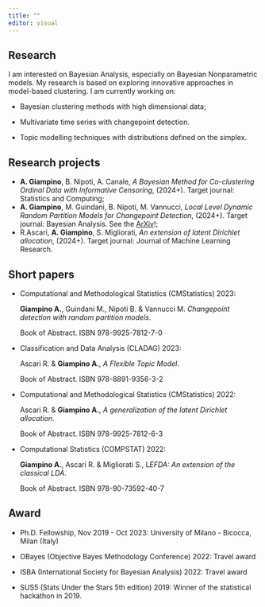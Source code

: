 ```yaml
---
title: ""
editor: visual
---
```


## Research

I am interested on Bayesian Analysis, especially on Bayesian Nonparametric models. My research is based on exploring innovative approaches in model-based clustering. I am currently working on:

-   Bayesian clustering methods with high dimensional data;

-   Multivariate time series with changepoint detection.

-   Topic modelling techniques with distributions defined on the simplex.

## Research projects

-   **A. Giampino**, B. Nipoti, A. Canale, *A Bayesian Method for Co-clustering Ordinal Data with Informative Censoring*, (2024+). Target journal: Statistics and Computing;
-   **A. Giampino**, M. Guindani, B. Nipoti, M. Vannucci, *Local Level Dynamic Random Partition Models for Changepoint Detection*, (2024+). Target journal: Bayesian Analysis. See the [ArXiv](https://arxiv.org/pdf/2407.20085)!;
-   R.Ascari, **A. Giampino**, S. Migliorati, *An extension of latent Dirichlet allocation*, (2024+). Target journal: Journal of Machine Learning Research.

## Short papers

-   Computational and Methodological Statistics (CMStatistics) 2023:

    **Giampino A.**, Guindani M., Nipoti B. & Vannucci M. *Changepoint detection with random partition models*.

    Book of Abstract. ISBN 978-9925-7812-7-0

-   Classification and Data Analysis (CLADAG) 2023:

    Ascari R. & **Giampino A.**, *A Flexible Topic Model*.

    Book of Abstract. ISBN 978-8891-9356-3-2

-   Computational and Methodological Statistics (CMStatistics) 2022:

    Ascari R. & **Giampino A.**, *A generalization of the latent Dirichlet allocation*.

    Book of Abstract. ISBN 978-9925-7812-6-3

-   Computational Statistics (COMPSTAT) 2022:

    **Giampino A.**, Ascari R. & Migliorati S., L*EFDA: An extension of the classical LDA*.

    Book of Abstract. ISBN 978-90-73592-40-7

## Award

-   Ph.D. Fellowship, Nov 2019 - Oct 2023: University of Milano - Bicocca, Milan (Italy)

-   OBayes (Objective Bayes Methodology Conference) 2022: Travel award

-   ISBA (International Society for Bayesian Analysis) 2022: Travel award

-   SUS5 (Stats Under the Stars 5th edition) 2019: Winner of the statistical hackathon in 2019.
